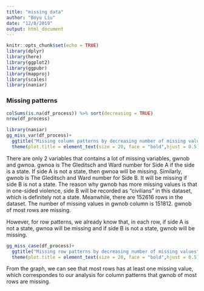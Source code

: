 ---
title: "missing data"
author: "Boyu Liu"
date: "12/8/2019"
output: html_document
---

```{r setup, include=FALSE}
knitr::opts_chunk$set(echo = TRUE)
library(dplyr)
library(here)
library(ggplot2)
library(ggpubr)
library(mapproj)
library(scales)
library(naniar)
```

### Missing patterns
```{r}
colSums(is.na(df_process)) %>% sort(decreasing = TRUE)
nrow(df_process)
```

```{r,fig.height=8}
library(naniar)
gg_miss_var(df_process)+
  ggtitle("Missing column patterns by decreasing number of missing values")+
  theme(plot.title = element_text(size = 20, face = "bold",hjust = 0.5))
```

There are only 2 variables that contains a lot of missing variables, gwnob and gwnoa. gwnoa is The Gleditsch and Ward number for Side A if the side is a state. If side A is not a state, then gwnoa will be missing. Similarly, gwnob is The Gleditsch and Ward number for Side B. It will be missing if side B is not a state. The reason why gwnob has more missing values is that in one-sided violence, side B will be recorded as "civilians" in this dataset, which is definitely not a state.
Meanwhile, there are 152616 rows in the dataset. The number of missing values in gwnob column is 151812. gwnob of most rows are missing.

However, for row patterns, we already know that, in each row, if side A is not a state, gwnoa will be missing and if side B is not a state, gwnob will be missing.
```{r,fig.width=10}
gg_miss_case(df_process)+
  ggtitle("Missing row patterns by decreasing number of missing values")+
  theme(plot.title = element_text(size = 20, face = "bold",hjust = 0.5))
```
From the graph, we can see that most rows has at least one missing value, which correspondes to our analysis for column patterns that gwnob of most rows are missing. 
